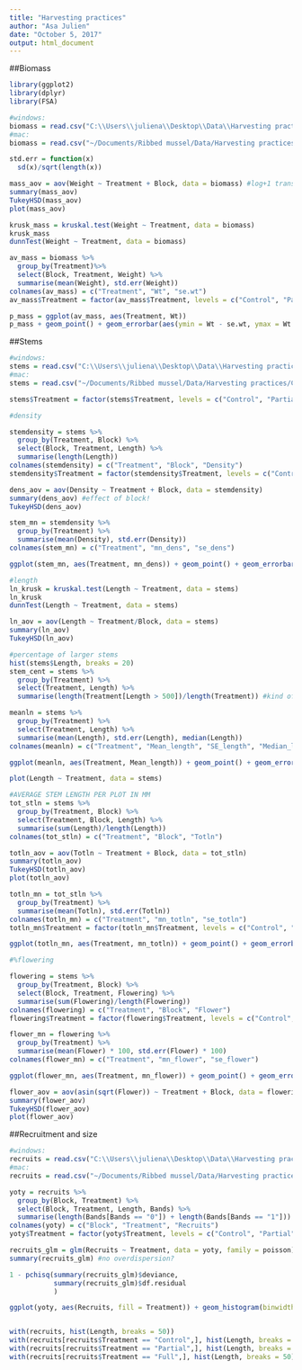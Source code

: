 ```yaml
---
title: "Harvesting practices"
author: "Asa Julien"
date: "October 5, 2017"
output: html_document
---
```


##Biomass
```r
library(ggplot2)
library(dplyr)
library(FSA)

#windows:
biomass = read.csv("C:\\Users\\juliena\\Desktop\\Data\\Harvesting practices\\CSV files\\mass.csv")
#mac:
biomass = read.csv("~/Documents/Ribbed mussel/Data/Harvesting practices/CSV files/mass.csv")

std.err = function(x)
  sd(x)/sqrt(length(x))

mass_aov = aov(Weight ~ Treatment + Block, data = biomass) #log+1 transform? and do both with and without wet ones
summary(mass_aov)
TukeyHSD(mass_aov)
plot(mass_aov)

krusk_mass = kruskal.test(Weight ~ Treatment, data = biomass)
krusk_mass
dunnTest(Weight ~ Treatment, data = biomass)

av_mass = biomass %>%
  group_by(Treatment)%>%
  select(Block, Treatment, Weight) %>%
  summarise(mean(Weight), std.err(Weight))
colnames(av_mass) = c("Treatment", "Wt", "se.wt")
av_mass$Treatment = factor(av_mass$Treatment, levels = c("Control", "Partial", "Full"))

p_mass = ggplot(av_mass, aes(Treatment, Wt))
p_mass + geom_point() + geom_errorbar(aes(ymin = Wt - se.wt, ymax = Wt + se.wt), width = 0.1)

```

##Stems
```r
#windows:
stems = read.csv("C:\\Users\\juliena\\Desktop\\Data\\Harvesting practices\\CSV files\\Stems.csv")
#mac:
stems = read.csv("~/Documents/Ribbed mussel/Data/Harvesting practices/CSV files/Stems.csv")

stems$Treatment = factor(stems$Treatment, levels = c("Control", "Partial", "Full"))

#density

stemdensity = stems %>%
  group_by(Treatment, Block) %>%
  select(Block, Treatment, Length) %>%
  summarise(length(Length))
colnames(stemdensity) = c("Treatment", "Block", "Density")
stemdensity$Treatment = factor(stemdensity$Treatment, levels = c("Control", "Partial", "Full"))

dens_aov = aov(Density ~ Treatment + Block, data = stemdensity)
summary(dens_aov) #effect of block!
TukeyHSD(dens_aov)

stem_mn = stemdensity %>%
  group_by(Treatment) %>%
  summarise(mean(Density), std.err(Density))
colnames(stem_mn) = c("Treatment", "mn_dens", "se_dens")

ggplot(stem_mn, aes(Treatment, mn_dens)) + geom_point() + geom_errorbar(aes(ymin = mn_dens - se_dens, ymax = mn_dens + se_dens), width = 0.1)

#length
ln_krusk = kruskal.test(Length ~ Treatment, data = stems)
ln_krusk
dunnTest(Length ~ Treatment, data = stems)

ln_aov = aov(Length ~ Treatment/Block, data = stems)
summary(ln_aov)
TukeyHSD(ln_aov)

#percentage of larger stems
hist(stems$Length, breaks = 20)
stem_cent = stems %>%
  group_by(Treatment) %>%
  select(Treatment, Length) %>%
  summarise(length(Treatment[Length > 500])/length(Treatment)) #kind of arbitrary

meanln = stems %>%
  group_by(Treatment) %>%
  select(Treatment, Length) %>%
  summarise(mean(Length), std.err(Length), median(Length))
colnames(meanln) = c("Treatment", "Mean_length", "SE_length", "Median_length")

ggplot(meanln, aes(Treatment, Mean_length)) + geom_point() + geom_errorbar(aes(ymin = Mean_length - SE_length, ymax = Mean_length + SE_length), width = 0.1)

plot(Length ~ Treatment, data = stems)

#AVERAGE STEM LENGTH PER PLOT IN MM
tot_stln = stems %>%
  group_by(Treatment, Block) %>%
  select(Treatment, Block, Length) %>%
  summarise(sum(Length)/length(Length))
colnames(tot_stln) = c("Treatment", "Block", "Totln")

totln_aov = aov(Totln ~ Treatment + Block, data = tot_stln)
summary(totln_aov)
TukeyHSD(totln_aov)
plot(totln_aov)

totln_mn = tot_stln %>%
  group_by(Treatment) %>%
  summarise(mean(Totln), std.err(Totln))
colnames(totln_mn) = c("Treatment", "mn_totln", "se_totln")
totln_mn$Treatment = factor(totln_mn$Treatment, levels = c("Control", "Partial", "Full"))

ggplot(totln_mn, aes(Treatment, mn_totln)) + geom_point() + geom_errorbar(aes(ymin = mn_totln - se_totln, ymax = mn_totln + se_totln), width = 0.1)

#%flowering

flowering = stems %>%
  group_by(Treatment, Block) %>%
  select(Block, Treatment, Flowering) %>%
  summarise(sum(Flowering)/length(Flowering))
colnames(flowering) = c("Treatment", "Block", "Flower")
flowering$Treatment = factor(flowering$Treatment, levels = c("Control", "Partial", "Full"))

flower_mn = flowering %>%
  group_by(Treatment) %>%
  summarise(mean(Flower) * 100, std.err(Flower) * 100)
colnames(flower_mn) = c("Treatment", "mn_flower", "se_flower")

ggplot(flower_mn, aes(Treatment, mn_flower)) + geom_point() + geom_errorbar(aes(ymin = mn_flower - se_flower, ymax = mn_flower + se_flower), width = 0.1) + ylab("Percent flowering")

flower_aov = aov(asin(sqrt(Flower)) ~ Treatment + Block, data = flowering) #transformed data
summary(flower_aov)
TukeyHSD(flower_aov)
plot(flower_aov)
```

##Recruitment and size
```r
#windows:
recruits = read.csv("C:\\Users\\juliena\\Desktop\\Data\\Harvesting practices\\CSV files\\sizeage.csv")
#mac:
recruits = read.csv("~/Documents/Ribbed mussel/Data/Harvesting practices/CSV files/sizeage.csv")

yoty = recruits %>%
  group_by(Block, Treatment) %>%
  select(Block, Treatment, Length, Bands) %>%
  summarise(length(Bands[Bands == "0"]) + length(Bands[Bands == "1"]))
colnames(yoty) = c("Block", "Treatment", "Recruits")
yoty$Treatment = factor(yoty$Treatment, levels = c("Control", "Partial", "Full"))

recruits_glm = glm(Recruits ~ Treatment, data = yoty, family = poisson)
summary(recruits_glm) #no overdispersion?

1 - pchisq(summary(recruits_glm)$deviance, 
           summary(recruits_glm)$df.residual
           )

ggplot(yoty, aes(Recruits, fill = Treatment)) + geom_histogram(binwidth = 0.5, position = "dodge")


with(recruits, hist(Length, breaks = 50))
with(recruits[recruits$Treatment == "Control",], hist(Length, breaks = 50))
with(recruits[recruits$Treatment == "Partial",], hist(Length, breaks = 50))
with(recruits[recruits$Treatment == "Full",], hist(Length, breaks = 50))
```

